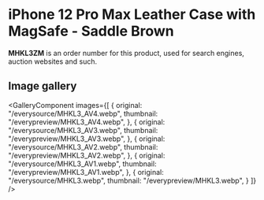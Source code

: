 
# iPhone 12 Pro Max Leather Case with MagSafe - Saddle Brown

<Callout type='info' emoji='👉🏻'>**MHKL3ZM** is an order number for this product, used for search engines, auction websites and such.</Callout>

## Image gallery

<GalleryComponent
    images={[
      {
        original: "/everysource/MHKL3_AV4.webp",
        thumbnail: "/everypreview/MHKL3_AV4.webp",
      },
      {
        original: "/everysource/MHKL3_AV3.webp",
        thumbnail: "/everypreview/MHKL3_AV3.webp",
      },
      {
        original: "/everysource/MHKL3_AV2.webp",
        thumbnail: "/everypreview/MHKL3_AV2.webp",
      },
      {
        original: "/everysource/MHKL3_AV1.webp",
        thumbnail: "/everypreview/MHKL3_AV1.webp",
      },
      {
        original: "/everysource/MHKL3.webp",
        thumbnail: "/everypreview/MHKL3.webp",
      }
    ]}
  />

